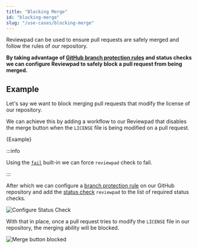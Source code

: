 ```yaml
---
title: "Blocking Merge"
id: "blocking-merge"
slug: "/use-cases/blocking-merge"
---
```



Reviewpad can be used to ensure pull requests are safely merged and follow the rules of our repository.

**By taking advantage of [GitHub branch protection rules](https://docs.github.com/en/repositories/configuring-branches-and-merges-in-your-repository/defining-the-mergeability-of-pull-requests/managing-a-branch-protection-rule) and status checks we can configure Reviewpad to safely block a pull request from being merged.**

## Example

Let's say we want to block merging pull requests that modify the license of our repository.

We can achieve this by adding a workflow to our Reviewpad that disables the merge button when the `LICENSE` file is being modified on a pull request.

<CodeBlock language="yml" title="reviewpad.yml">{Example}</CodeBlock>

:::info

Using the [`fail`](/guides/built-ins/#fail) built-in we can force `reviewpad` check to fail.

:::

After which we can configure a [branch protection rule](https://docs.github.com/en/repositories/configuring-branches-and-merges-in-your-repository/defining-the-mergeability-of-pull-requests/managing-a-branch-protection-rule) on our
GitHub repository and add the [status check](https://docs.github.com/en/pull-requests/collaborating-with-pull-requests/collaborating-on-repositories-with-code-quality-features/about-status-checks) `reviewpad` to the list of required status checks.

![Configure Status Check](/img/blocking-merge/configure-status-check.png)

With that in place, once a pull request tries to modify the `LICENSE` file in our repository, the merging ability will be blocked.

![Merge button blocked](/img/blocking-merge/merge-blocked.png)
